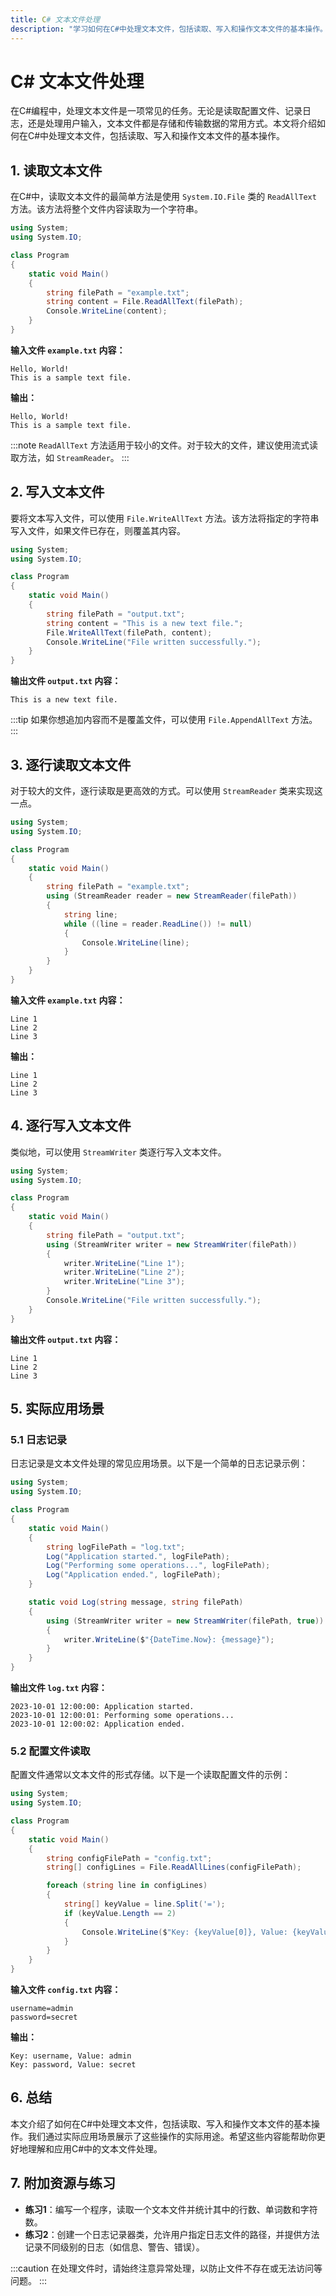```yaml
---
title: C# 文本文件处理
description: "学习如何在C#中处理文本文件，包括读取、写入和操作文本文件的基本操作。本教程适合初学者，包含代码示例和实际应用场景。"
---
```


# C# 文本文件处理

在C#编程中，处理文本文件是一项常见的任务。无论是读取配置文件、记录日志，还是处理用户输入，文本文件都是存储和传输数据的常用方式。本文将介绍如何在C#中处理文本文件，包括读取、写入和操作文本文件的基本操作。

## 1. 读取文本文件

在C#中，读取文本文件的最简单方法是使用 `System.IO.File` 类的 `ReadAllText` 方法。该方法将整个文件内容读取为一个字符串。

```csharp
using System;
using System.IO;

class Program
{
    static void Main()
    {
        string filePath = "example.txt";
        string content = File.ReadAllText(filePath);
        Console.WriteLine(content);
    }
}
```

**输入文件 `example.txt` 内容：**
```
Hello, World!
This is a sample text file.
```

**输出：**
```
Hello, World!
This is a sample text file.
```

:::note
`ReadAllText` 方法适用于较小的文件。对于较大的文件，建议使用流式读取方法，如 `StreamReader`。
:::

## 2. 写入文本文件

要将文本写入文件，可以使用 `File.WriteAllText` 方法。该方法将指定的字符串写入文件，如果文件已存在，则覆盖其内容。

```csharp
using System;
using System.IO;

class Program
{
    static void Main()
    {
        string filePath = "output.txt";
        string content = "This is a new text file.";
        File.WriteAllText(filePath, content);
        Console.WriteLine("File written successfully.");
    }
}
```

**输出文件 `output.txt` 内容：**
```
This is a new text file.
```

:::tip
如果你想追加内容而不是覆盖文件，可以使用 `File.AppendAllText` 方法。
:::

## 3. 逐行读取文本文件

对于较大的文件，逐行读取是更高效的方式。可以使用 `StreamReader` 类来实现这一点。

```csharp
using System;
using System.IO;

class Program
{
    static void Main()
    {
        string filePath = "example.txt";
        using (StreamReader reader = new StreamReader(filePath))
        {
            string line;
            while ((line = reader.ReadLine()) != null)
            {
                Console.WriteLine(line);
            }
        }
    }
}
```

**输入文件 `example.txt` 内容：**
```
Line 1
Line 2
Line 3
```

**输出：**
```
Line 1
Line 2
Line 3
```

## 4. 逐行写入文本文件

类似地，可以使用 `StreamWriter` 类逐行写入文本文件。

```csharp
using System;
using System.IO;

class Program
{
    static void Main()
    {
        string filePath = "output.txt";
        using (StreamWriter writer = new StreamWriter(filePath))
        {
            writer.WriteLine("Line 1");
            writer.WriteLine("Line 2");
            writer.WriteLine("Line 3");
        }
        Console.WriteLine("File written successfully.");
    }
}
```

**输出文件 `output.txt` 内容：**
```
Line 1
Line 2
Line 3
```

## 5. 实际应用场景

### 5.1 日志记录

日志记录是文本文件处理的常见应用场景。以下是一个简单的日志记录示例：

```csharp
using System;
using System.IO;

class Program
{
    static void Main()
    {
        string logFilePath = "log.txt";
        Log("Application started.", logFilePath);
        Log("Performing some operations...", logFilePath);
        Log("Application ended.", logFilePath);
    }

    static void Log(string message, string filePath)
    {
        using (StreamWriter writer = new StreamWriter(filePath, true))
        {
            writer.WriteLine($"{DateTime.Now}: {message}");
        }
    }
}
```

**输出文件 `log.txt` 内容：**
```
2023-10-01 12:00:00: Application started.
2023-10-01 12:00:01: Performing some operations...
2023-10-01 12:00:02: Application ended.
```

### 5.2 配置文件读取

配置文件通常以文本文件的形式存储。以下是一个读取配置文件的示例：

```csharp
using System;
using System.IO;

class Program
{
    static void Main()
    {
        string configFilePath = "config.txt";
        string[] configLines = File.ReadAllLines(configFilePath);

        foreach (string line in configLines)
        {
            string[] keyValue = line.Split('=');
            if (keyValue.Length == 2)
            {
                Console.WriteLine($"Key: {keyValue[0]}, Value: {keyValue[1]}");
            }
        }
    }
}
```

**输入文件 `config.txt` 内容：**
```
username=admin
password=secret
```

**输出：**
```
Key: username, Value: admin
Key: password, Value: secret
```

## 6. 总结

本文介绍了如何在C#中处理文本文件，包括读取、写入和操作文本文件的基本操作。我们通过实际应用场景展示了这些操作的实际用途。希望这些内容能帮助你更好地理解和应用C#中的文本文件处理。

## 7. 附加资源与练习

- **练习1**：编写一个程序，读取一个文本文件并统计其中的行数、单词数和字符数。
- **练习2**：创建一个日志记录器类，允许用户指定日志文件的路径，并提供方法记录不同级别的日志（如信息、警告、错误）。

:::caution
在处理文件时，请始终注意异常处理，以防止文件不存在或无法访问等问题。
:::